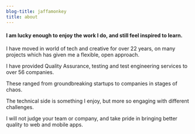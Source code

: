 ```yaml
---
blog-title: jaffamonkey
title: about
---
```


#### I am lucky enough to enjoy the work I do, and still feel inspired to learn.

I have moved in world of tech and creative for over 22 years, on many projects which has given me a flexible, open approach.

I have provided Quality Assurance, testing and test engineering services to over 56 companies.

These ranged from groundbreaking startups to companies in stages of chaos.

The technical side is something I enjoy, but more so engaging with different challenges.

I will not judge your team or company, and take pride in bringing better quality to web and mobile apps.
